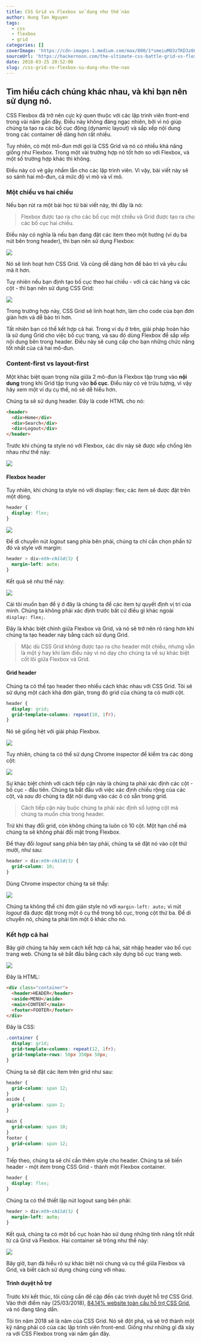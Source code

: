```yaml
---
title: CSS Grid vs Flexbox sử dụng như thế nào
author: Hung Tan Nguyen
tags:
  - css
  - flexbox
  - grid
categories: []
coverImage: 'https://cdn-images-1.medium.com/max/800/1*smeiuMO3zTKD3z6Q2-HZOQ.png'
sourceUrl: 'https://hackernoon.com/the-ultimate-css-battle-grid-vs-flexbox-d40da0449faf'
date: 2018-03-25 20:52:00
slug: /css-grid-vs-flexbox-su-dung-nhu-the-nao
---
```


## Tìm hiểu cách chúng khác nhau, và khi bạn nên sử dụng nó.

CSS Flexbox đã trở nên cực kỳ quen thuộc với các lập trình viên front-end trong vài năm gần đây. Điều này không đáng ngạc nhiên, bởi vì nó giúp chúng ta tạo ra các bố cục động (dynamic layout) và sắp xếp nội dung trong các container dễ dàng hơn rất nhiều.

Tuy nhiên, có một mô-đun mới gọi là CSS Grid và nó có nhiều khả năng giống như Flexbox. Trong một vài trường hợp nó tốt hơn so với Flexbox, và một số trường hợp khác thì không.

Điều này có vẻ gây nhầm lẫn cho các lập trình viên. Vì vậy, bài viết này sẽ so sánh hai mô-đun, cả mức độ vi mô và vĩ mô.

### Một chiều vs hai chiều

Nếu bạn rút ra một bài học từ bài viết này, thì đây là nó:

> Flexbox được tạo ra cho các bố cục một chiều và Grid được tạo ra cho các bố cục hai chiều.

Điều này có nghĩa là nếu bạn đang đặt các item theo một hướng (ví dụ ba nút bên trong header), thì bạn nên sử dụng Flexbox:

![](https://cdn-images-1.medium.com/max/1600/1*h6dcLWRp0lXeWklPAFK8cA.png)

Nó sẽ linh hoạt hơn CSS Grid. Và cũng dễ dàng hơn để bảo trì và yêu cầu mã ít hơn.

Tuy nhiên nếu bạn định tạo bố cục theo hai chiều - với cả các hàng và các cột - thì bạn nên sử dụng CSS Grid:

![](https://cdn-images-1.medium.com/max/2000/1*AxItLokVtaF56WMo_ZF6Pw.png)

Trong trường hợp này, CSS Grid sẽ linh hoạt hơn, làm cho code của bạn đơn giản hơn và dễ bảo trì hơn.

Tất nhiên bạn có thể kết hợp cả hai. Trong ví dụ ở trên, giải pháp hoàn hảo là sử dụng Grid cho việc bố cục trang, và sau đó dùng Flexbox để sắp xếp nội dung bên trong header. Điều này sẽ cung cấp cho bạn những chức năng tốt nhất của cả hai mô-đun.

### Content-first vs layout-first

Một khác biệt quan trọng nữa giữa 2 mô-đun là Flexbox tập trung vào **nội dung** trong khi Grid tập trung vào **bố cục**. Điều này có vẻ trừu tượng, vì vậy hãy xem một ví dụ cụ thể, nó sẽ dễ hiểu hơn.

Chúng ta sẽ sử dụng header. Đây là code HTML cho nó:

```html
<header>
  <div>Home</div>
  <div>Search</div>
  <div>Logout</div>
</header>
```

Trước khi chúng ta style nó với Flexbox, các div này sẽ được xếp chồng lên nhau như thế này:

![](https://cdn-images-1.medium.com/max/1600/1*VRnOqt5g9NVKY-NUh0vh7Q.png)

#### Flexbox header

Tuy nhiên, khi chúng ta style nó với display: flex; các item sẽ được đặt trên một dòng.

```css
header {
  display: flex;
}
```

![](https://cdn-images-1.medium.com/max/1600/1*XHmGGavmUsEi3-vd9v0vcg.png)

Để di chuyển nút _logout_ sang phía bên phải, chúng ta chỉ cần chọn phần tử đó và style với margin:

```css
header > div:nth-child(3) {
  margin-left: auto;
}
```

Kết quả sẽ như thế này:

![](https://cdn-images-1.medium.com/max/1600/1*1inbBN_44U2HSwFL3Ech-w.png)

Cái tôi muốn bạn để ý ở đây là chúng ta để các item tự quyết định vị trí của mình. Chúng ta không phải xác định trước bất cứ điều gì khác ngoài `display: flex;`.

Đây là khác biệt chính giữa Flexbox và Grid, và nó sẽ trở nên rõ ràng hơn khi chúng ta tạo header này bằng cách sử dụng Grid.

> Mặc dù CSS Grid không được tạo ra cho header một chiều, nhưng vẫn là một ý hay khi làm điều này vì nó dạy cho chúng ta về sự khác biệt cốt lõi giữa Flexbox và Grid.

#### Grid header

Chúng ta có thể tạo header theo nhiều cách khác nhau với CSS Grid. Tôi sẽ sử dụng một cách khá đơn giản, trong đó grid của chúng ta có mười cột.

```css
header {
  display: grid;
  grid-template-columns: repeat(10, 1fr);
}
```

Nó sẽ giống hệt với giải pháp Flexbox.

![](https://cdn-images-1.medium.com/max/1600/1*VPeA-uXOph9dNuOEUAz_kQ.png)

Tuy nhiên, chúng ta có thể sử dụng Chrome inspector để kiểm tra các dòng cột:

![](https://cdn-images-1.medium.com/max/1600/1*RK-Kw7WoW6hXnpIYIPZF3Q.png)

Sự khác biệt chính với cách tiếp cận này là chúng ta phải xác định các cột - bố cục - đầu tiên. Chúng ta bắt đầu với việc xác định chiều rộng của các cột, và _sau đó_ chúng ta đặt nội dung vào các ô có sẵn trong grid.

> Cách tiếp cận này buộc chúng ta phải xác định số lượng cột mà chúng ta muốn chia trong header.

Trừ khi thay đổi grid, còn không chúng ta luôn có 10 cột. Một hạn chế mà chúng ta sẽ không phải đối mặt trong Flexbox.

Để thay đổi _logout_ sang phía bên tay phải, chúng ta sẽ đặt nó vào cột thứ mười, như sau:

```css
header > div:nth-child(3) {
  grid-column: 10;
}
```

Dùng Chrome inspector chúng ta sẽ thấy:

![](https://cdn-images-1.medium.com/max/1600/1*u5z2zikNjwyL84dcUhRgJA.png)

Chúng ta không thể chỉ đơn giản style nó với `margin-left: auto;` vì nút _logout_ đã được đặt trong một ô cụ thể trong bố cục, trong cột thứ ba. Để di chuyển nó, chúng ta phải tìm một ô khác cho nó.

### Kết hợp cả hai

Bây giờ chúng ta hãy xem cách kết hợp cả hai, sát nhập header vào bố cục trang web. Chúng ta sẽ bắt đầu bằng cách xây dựng bố cục trang web.

![](https://cdn-images-1.medium.com/max/1600/1*OcjCKOnh48lYnUuEJw_ZBA.png)

Đây là HTML:

```html
<div class="container">
  <header>HEADER</header>
  <aside>MENU</aside>
  <main>CONTENT</main>
  <footer>FOOTER</footer>
</div>
```

Đây là CSS:

```css
.container {
  display: grid;
  grid-template-columns: repeat(12, 1fr);
  grid-template-rows: 50px 350px 50px;
}
```

Chúng ta sẽ đặt các item trên grid như sau:

```css
header {
  grid-column: span 12;
}
aside {
  grid-column: span 2;
}

main {
  grid-column: span 10;
}
footer {
  grid-column: span 12;
}
```

Tiếp theo, chúng ta sẽ chỉ cần thêm style cho header. Chúng ta sẽ biến header - một _item_ trong CSS Grid - thành một Flexbox container.

```css
header {
  display: flex;
}
```

Chúng ta có thể thiết lập nút logout sang bên phải:

```css
header > div:nth-child(3) {
  margin-left: auto;
}
```

Kết quả, chúng ta có một bố cục hoàn hảo sử dụng những tính năng tốt nhất từ cả Grid và Flexbox. Hai container sẽ trông như thế này:

![](https://cdn-images-1.medium.com/max/2000/1*jPJsp3kukI6WNQBntfHsWg.png)

Bây giờ, bạn đã hiểu rõ sự khác biệt nói chung và cụ thể giữa Flexbox và Grid, và biết cách sử dụng chúng cùng với nhau.

#### Trình duyệt hỗ trợ

Trước khi kết thúc, tôi cũng cần đề cập đến các trình duyệt hỗ trợ CSS Grid. Vào thời điểm này (25/03/2018), [84.14% website toàn cầu hỗ trợ CSS Grid](https://caniuse.com/#feat=css-grid), và nó đang tăng dần.

Tôi tin năm 2018 sẽ là năm của CSS Grid. Nó sẽ đột phá, và sẽ trở thành một kỹ năng phải có của các lập trình viên front-end. Giống như những gì đã xảy ra với CSS Flexbox trong vài năm gần đây.
